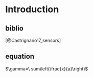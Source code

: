 # Introduction

## biblio

[@Castrignano17_sensors]

## equation
$\gamma=\ sum\left(\frac{x}{a}\right)$
